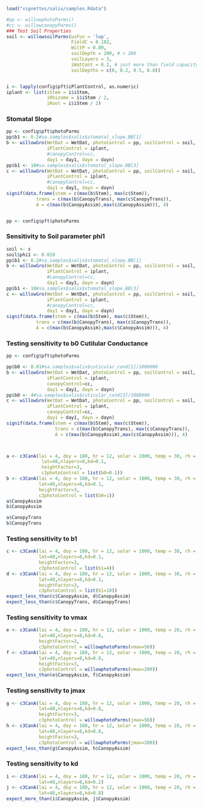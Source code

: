 
```r

load("vignettes/salix/samples.Rdata")

#pp <- willowphotoParms()
#cc <- willowcanopyParms()
### Test Soil Properties
soil <- willowsoilParms(wsFun = 'lwp',
                        FieldC = 0.182,
                        WiltP = 0.09,
                        soilDepth = 200, # > 200
                        soilLayers = 3, 
                        iWatCont = 0.2, # just more than field capacity
                        soilDepths = c(0, 0.2, 0.5, 0.8))


i <- lapply(config$pft$iPlantControl, as.numeric)
iplant <- list(iStem = i$iStem,
               iRhizome = i$iStem / 2,
               iRoot = i$iStem / 2)
```

### Stomatal Slope

```r
pp <- config$pft$photoParms
pp$b1 <- 0.2#sa.samples$salix$stomatal_slope.BB[1]
b <- willowGro(WetDat = WetDat, photoControl = pp, soilControl = soil,
               iPlantControl = iplant,
               #canopyControl=cc, 
               day1 = day1, dayn = dayn)
pp$b1 <- 10#sa.samples$salix$stomatal_slope.BB[3]
c <- willowGro(WetDat = WetDat, photoControl = pp, soilControl = soil,
               iPlantControl = iplant,
               #canopyControl=cc, 
               day1 = day1, dayn = dayn)
signif(data.frame(stem = c(max(b$Stem), max(c$Stem)),
           trans = c(max(b$CanopyTrans), max(c$CanopyTrans)),
           A = c(max(b$CanopyAssim),max(c$CanopyAssim))), 4)


pp <- config$pft$photoParms
```

### Sensitivity to Soil parameter phi1

```r

soil <- s
soil$phi1 <- 0.010
pp$b1 <- 0.2#sa.samples$salix$stomatal_slope.BB[1]
b <- willowGro(WetDat = WetDat, photoControl = pp, soilControl = soil,
               iPlantControl = iplant,
               #canopyControl=cc, 
               day1 = day1, dayn = dayn)
pp$b1 <- 10#sa.samples$salix$stomatal_slope.BB[3]
c <- willowGro(WetDat = WetDat, photoControl = pp, soilControl = soil,
               iPlantControl = iplant,
               #canopyControl=cc, 
               day1 = day1, dayn = dayn)
signif(data.frame(stem = c(max(b$Stem), max(c$Stem)),
           trans = c(max(b$CanopyTrans), max(c$CanopyTrans)),
           A = c(max(b$CanopyAssim),max(c$CanopyAssim))), 4)
```

### Testing sensitivity to b0 Cutilular Conductance 

```r
pp <- config$pft$photoParms

pp$b0 <- 0.01#sa.samples$salix$cuticular_cond[1]/1000000
b <- willowGro(WetDat = WetDat, photoControl = pp, soilControl = soil,
               iPlantControl = iplant,
               canopyControl=cc, 
               day1 = day1, dayn = dayn)
pp$b0 <- 4#sa.samples$salix$cuticular_cond[3]/1000000
c <- willowGro(WetDat = WetDat, photoControl = pp, soilControl = soil,
               iPlantControl = iplant,
               canopyControl=cc, 
               day1 = day1, dayn = dayn)
signif(data.frame(stem = c(max(b$Stem), max(c$Stem)),
                  trans = c(max(b$CanopyTrans), max(c$CanopyTrans)),
                  A = c(max(b$CanopyAssim),max(c$CanopyAssim))), 4)



a <- c3CanA(lai = 4, doy = 180, hr = 12, solar = 1000, temp = 30, rh = 0.1, windspeed =6,
             lat=40,nlayers=8,kd=0.1,
             heightFactor=3,
             c3photoControl = list(b0=0.1))
b <- c3CanA(lai = 4, doy = 180, hr = 12, solar = 1000, temp = 30, rh = 0.1, windspeed =6,
            lat=40,nlayers=8,kd=0.1,
            heightFactor=3,
            c3photoControl = list(b0=1))
a$CanopyAssim
b$CanopyAssim

a$CanopyTrans
b$CanopyTrans
```

### Testing sensitivity to b1


```r
c <- c3CanA(lai = 4, doy = 180, hr = 12, solar = 1000, temp = 30, rh = 0.1, windspeed =6,
            lat=40,nlayers=8,kd=0.1,
            heightFactor=3,
            c3photoControl = list(b1=4))
d <- c3CanA(lai = 4, doy = 180, hr = 12, solar = 1000, temp = 30, rh = 0.1, windspeed =6,
            lat=40,nlayers=8,kd=0.1,
            heightFactor=3,
            c3photoControl = list(b1=10))
expect_less_than(c$CanopyAssim, d$CanopyAssim)
expect_less_than(c$CanopyTrans, d$CanopyTrans)
```

### Testing sensitivity to vmax


```r


e <- c3CanA(lai = 4, doy = 180, hr = 12, solar = 1000, temp = 20, rh = 0.1, windspeed =6,
            lat=40,nlayers=8,kd=0.8,
            heightFactor=3,
            c3photoControl = willowphotoParms(vmax=50))
f <- c3CanA(lai = 4, doy = 180, hr = 12, solar = 1000, temp = 20, rh = 0.1, windspeed =6,
            lat=40,nlayers=8,kd=0.8,
            heightFactor=3,
            c3photoControl = willowphotoParms(vmax=200))
expect_less_than(e$CanopyAssim, f$CanopyAssim)

```

### Testing sensitivity to jmax

```r
g <- c3CanA(lai = 4, doy = 180, hr = 12, solar = 1000, temp = 20, rh = 0.1, windspeed =6,
            lat=40,nlayers=8,kd=0.8,
            heightFactor=3,
            c3photoControl = willowphotoParms(jmax=50))
h <- c3CanA(lai = 4, doy = 180, hr = 12, solar = 1000, temp = 20, rh = 0.1, windspeed =6,
            lat=40,nlayers=8,kd=0.8,
            heightFactor=3,
            c3photoControl = willowphotoParms(jmax=200))
expect_less_than(g$CanopyAssim, h$CanopyAssim)
```


### Testing sensitivity to kd

```r
i <- c3CanA(lai = 4, doy = 180, hr = 12, solar = 1000, temp = 20, rh = 0.1, windspeed =6,
            lat=40,nlayers=8,kd=0.2)
j <- c3CanA(lai = 4, doy = 180, hr = 12, solar = 1000, temp = 20, rh = 0.1, windspeed =6,
            lat=40,nlayers=8,kd=0.8)
expect_more_than(i$CanopyAssim, j$CanopyAssim)
```

